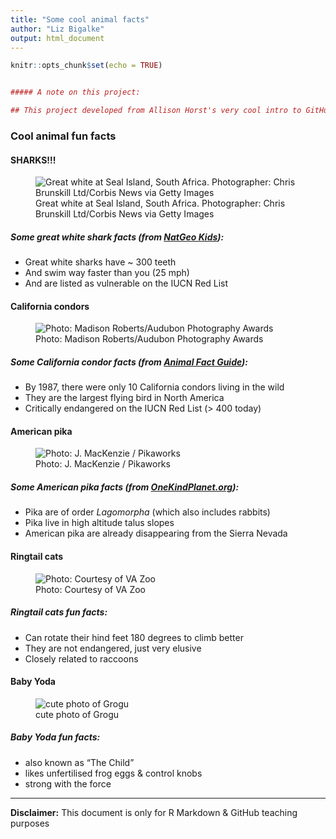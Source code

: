 ```yaml
---
title: "Some cool animal facts"
author: "Liz Bigalke"
output: html_document
---
```


```r
knitr::opts_chunk$set(echo = TRUE)


##### A note on this project:

## This project developed from Allison Horst's very cool intro to GitHub. 

```

### Cool animal fun facts {.tabset .tabset-fade}

#### SHARKS!!!

![Great white at Seal Island, South Africa. Photographer: Chris Brunskill Ltd/Corbis News via Getty Images](img/great_white.jpg)

##### Some great white shark facts (from [NatGeo Kids](https://www.natgeokids.com/uk/discover/animals/sea-life/great-white-sharks/)):

-   Great white sharks have \~ 300 teeth
-   And swim way faster than you (25 mph)
-   And are listed as vulnerable on the IUCN Red List

#### California condors

![Photo: Madison Roberts/Audubon Photography Awards](img/condor.jpg)

##### Some California condor facts (from [Animal Fact Guide](https://animalfactguide.com/animal-facts/california-condor/)):

-   By 1987, there were only 10 California condors living in the wild
-   They are the largest flying bird in North America
-   Critically endangered on the IUCN Red List (\> 400 today)

#### American pika

![Photo: J. MacKenzie / Pikaworks](img/pika.jpg)

##### Some American pika facts (from [OneKindPlanet.org](https://onekindplanet.org/animal/pika-american/)):

-   Pika are of order *Lagomorpha* (which also includes rabbits)
-   Pika live in high altitude talus slopes
-   American pika are already disappearing from the Sierra Nevada

#### Ringtail cats

![Photo: Courtesy of VA Zoo](img/ringtail_cat.jpg)

##### Ringtail cats fun facts:

-   Can rotate their hind feet 180 degrees to climb better
-   They are not endangered, just very elusive
-   Closely related to raccoons

#### Baby Yoda

![cute photo of Grogu](Grogu.jpg)

##### Baby Yoda fun facts:

-   also known as "The Child"
-   likes unfertilised frog eggs & control knobs
-   strong with the force

------------------------------------------------------------------------

**Disclaimer:** This document is only for R Markdown & GitHub teaching purposes
